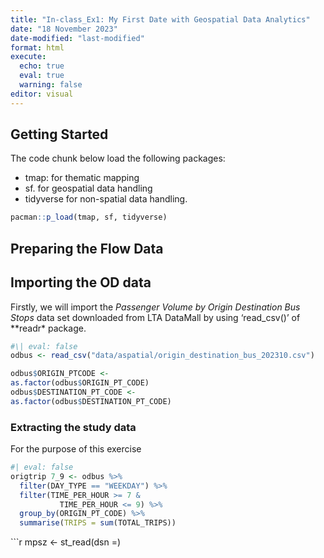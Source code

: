 ```yaml
---
title: "In-class_Ex1: My First Date with Geospatial Data Analytics"
date: "18 November 2023"
date-modified: "last-modified"
format: html
execute: 
  echo: true
  eval: true
  warning: false
editor: visual
---
```


## Getting Started

The code chunk below load the following packages:

-   tmap: for thematic mapping
-   sf. for geospatial data handling
-   tidyverse for non-spatial data handling.

```r
pacman::p_load(tmap, sf, tidyverse)
```

## Preparing the Flow Data

## Importing the OD data

Firstly, we will import the *Passenger Volume by Origin Destination Bus Stops* data set downloaded from LTA DataMall by using 'read_csv()' of \*\*readr\* package.

```r
#\| eval: false 
odbus <- read_csv("data/aspatial/origin_destination_bus_202310.csv")
```

```r
odbus$ORIGIN_PTCODE <-
as.factor(odbus$ORIGIN_PT_CODE)
odbus$DESTINATION_PT_CODE <-
as.factor(odbus$DESTINATION_PT_CODE)
```

### Extracting the study data

For the purpose of this exercise

```r
#| eval: false
origtrip 7_9 <- odbus %>%
  filter(DAY_TYPE == "WEEKDAY") %>%
  filter(TIME_PER_HOUR >= 7 &
           TIME_PER_HOUR <= 9) %>%
  group_by(ORIGIN_PT_CODE) %>%
  summarise(TRIPS = sum(TOTAL_TRIPS))
```

```r
mpsz <- st_read(dsn =)

  


